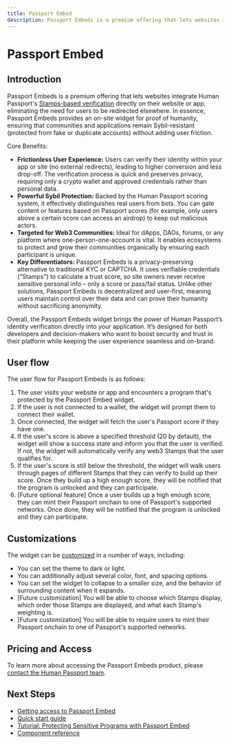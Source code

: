 ```yaml
---
title: Passport Embed
description: Passport Embeds is a premium offering that lets websites integrate Human Passport's Stamps-based verification directly on their website or app, eliminating the need for users to be redirected elsewhere.
---
```



# Passport Embed

## Introduction

Passport Embeds is a premium offering that lets websites integrate Human Passport's [Stamps-based verification](/building-with-passport/stamps) directly on their website or app, eliminating the need for users to be redirected elsewhere​. In essence, Passport Embeds provides an on-site widget for proof of humanity, ensuring that communities and applications remain Sybil-resistant (protected from fake or duplicate accounts) without adding user friction.

Core Benefits:
* **Frictionless User Experience:** Users can verify their identity within your app or site (no external redirects), leading to higher conversion and less drop-off​. The verification process is quick and preserves privacy, requiring only a crypto wallet and approved credentials rather than personal data.
* **Powerful Sybil Protection:** Backed by the Human Passport scoring system, it effectively distinguishes real users from bots. You can gate content or features based on Passport scores (for example, only users above a certain score can access an airdrop) to keep out malicious actors​.
* **Targeted for Web3 Communities:** Ideal for dApps, DAOs, forums, or any platform where one-person-one-account is vital. It enables ecosystems to protect and grow their communities organically by ensuring each participant is unique​.
* **Key Differentiators:** Passport Embeds is a privacy-preserving alternative to traditional KYC or CAPTCHA. It uses verifiable credentials (“Stamps”) to calculate a trust score, so site owners never receive sensitive personal info – only a score or pass/fail status. Unlike other solutions, Passport Embeds is decentralized and user-first​, meaning users maintain control over their data and can prove their humanity without sacrificing anonymity.

Overall, the Passport Embeds widget brings the power of Human Passport’s identity verification directly into your application. It’s designed for both developers and decision-makers who want to boost security and trust in their platform while keeping the user experience seamless and on-brand.

## User flow

The user flow for Passport Embeds is as follows:

1. The user visits your website or app and encounters a program that's protected by the Passport Embed widget.
2. If the user is not connected to a wallet, the widget will prompt them to connect their wallet.
3. Once connected, the widget will fetch the user's Passport score if they have one.
4. If the user's score is above a specified threshold (20 by default), the widget will show a success state and inform you that the user is verified. If not, the widget will automatically verify any web3 Stamps that the user qualifies for. 
5. If the user's score is still below the threshold, the widget will walk users through pages of different Stamps that they can verify to build up their score. Once they build up a high enough score, they will be notified that the program is unlocked and they can participate.
6. [Future optional feature] Once a user builds up a high enough score, they can mint their Passport onchain to one of Passport's supported networks. Once done, they will be notified that the program is unlocked and they can participate.

## Customizations

The widget can be [customized](customization) in a number of ways, including:

* You can set the theme to dark or light.
* You can additionally adjust several color, font, and spacing options.
* You can set the widget to collapse to a smaller size, and the behavior of surrounding content when it expands.
* [Future customization] You will be able to choose which Stamps display, which order those Stamps are displayed, and what each Stamp's weighting is.
* [Future customization] You will be able to require users to mint their Passport onchain to one of Passport's supported networks.

## Pricing and Access

To learn more about accessing the Passport Embeds product, please [contact the Human Passport team](https://tally.so/r/3X81KL).

## Next Steps

* [Getting access to Passport Embed](getting-access)
* [Quick start guide](quick-start-guide)
* [Tutorial: Protecting Sensitive Programs with Passport Embed](tutorial/protecting-sensitive-programs-with-passport-embed)
* [Component reference](component-reference)